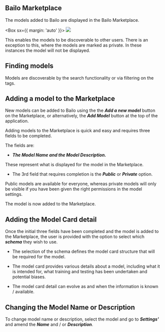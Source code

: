 
## **Bailo Marketplace**

The models added to Bailo are displayed in the Bailo Marketplace.

<Box sx={{ margin: 'auto' }}>
  <Image src={bailoMarketIcon} height={550} />
</Box>

This enables the models to be discoverable to other users. There is an exception to this, where the models are marked as
private. In these instances the model will not be displayed.

## **Finding models**

Models are discoverable by the search functionality or via filtering on the tags.

## **Adding a model to the Marketplace**

New models can be added to Bailo using the the **_Add a new model_** button on the Marketplace, or alternatively, the
**_Add Model_** button at the top of the application.

Adding models to the Marketplace is quick and easy and requires three fields to be completed.

The fields are:

- **_*The Model Name and the Model Description.*_**

These represent what is displayed for the model in the Marketplace.

- The 3rd field that requires completion is the **_*Public*_** or **_*Private*_** option.

Public models are available for everyone, whereas private models will only be visible if you have been given the right
permissions in the model settings.

The model is now added to the Marketplace.

## **Adding the Model Card detail**

Once the initial three fields have been completed and the model is added to the Marketplace, the user is provided with
the option to select which **_*schema*_** they wish to use.

- The selection of the schema defines the model card structure that will be required for the model.

- The model card provides various details about a model, including what it is intended for, what training and testing
  has been undertaken and potential biases.

- The model card detail can evolve as and when the information is known / available.

## Changing the Model Name or Description

To change model name or description, select the model and go to **_*Settings'*_** and amend the **_*Name*_** and / or
**_*Description*_**.

